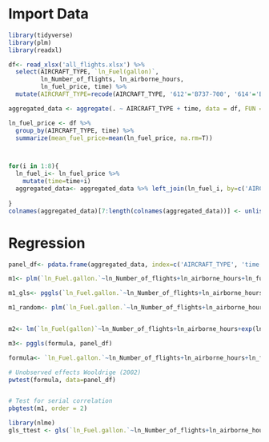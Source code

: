 

# Import Data

```r
library(tidyverse)
library(plm)
library(readxl)

df<- read_xlsx('all_flights.xlsx') %>%
  select(AIRCRAFT_TYPE, `ln_Fuel(gallon)`, 
         ln_Number_of_flights, ln_airborne_hours, 
         ln_fuel_price, time) %>%
  mutate(AIRCRAFT_TYPE=recode(AIRCRAFT_TYPE, '612'='B737-700', '614'='B737-800', '622'='B757-200', '694'='A320', '696'='A332','819'='B744'))
```


```r
aggregated_data <- aggregate(. ~ AIRCRAFT_TYPE + time, data = df, FUN = mean)

ln_fuel_price <- df %>% 
  group_by(AIRCRAFT_TYPE, time) %>%
  summarize(mean_fuel_price=mean(ln_fuel_price, na.rm=T))



for(i in 1:8){
  ln_fuel_i<- ln_fuel_price %>%
    mutate(time=time+i)
  aggregated_data<- aggregated_data %>% left_join(ln_fuel_i, by=c('AIRCRAFT_TYPE','time'))
  
}
colnames(aggregated_data)[7:length(colnames(aggregated_data))] <- unlist(lapply(1:8, function(x) paste0('fuel_price_t_minus_', x)))

```



# Regression

```r
panel_df<- pdata.frame(aggregated_data, index=c('AIRCRAFT_TYPE', 'time'))

m1<- plm(`ln_Fuel.gallon.`~ln_Number_of_flights+ln_airborne_hours+ln_fuel_price, data=panel_df, model = 'within', effect='twoways')

m1_gls<- pggls(`ln_Fuel.gallon.`~ln_Number_of_flights+ln_airborne_hours+exp(ln_fuel_price), data=panel_df, model = 'within', effect='individual')

m1_random<- plm(`ln_Fuel.gallon.`~ln_Number_of_flights+ln_airborne_hours+exp(ln_fuel_price), data=panel_df, model = 'random', effect='twoways')


m2<- lm(`ln_Fuel(gallon)`~ln_Number_of_flights+ln_airborne_hours+exp(ln_fuel_price)+as.factor(time)+as.factor(AIRCRAFT_TYPE), data=aggregated_data)

m3<- pggls(formula, panel_df)

```


```r
formula<- `ln_Fuel.gallon.`~ln_Number_of_flights+ln_airborne_hours+ln_fuel_price

# Unobserved effects Wooldrige (2002)
pwtest(formula, data=panel_df)


# Test for serial correlation
pbgtest(m1, order = 2)
```


```r
library(nlme)
gls_ttest <- gls(`ln_Fuel.gallon.`~ln_Number_of_flights+ln_airborne_hours+exp(ln_fuel_price), weights = varIdent(form = ~ 1 | AIRCRAFT_TYPE * time), data = panel_df)

```

